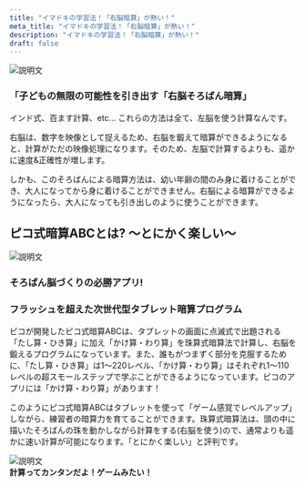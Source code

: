 ```yaml
---
title: "イマドキの学習法！「右脳暗算」が熱い！"
meta_title: "イマドキの学習法！「右脳暗算」が熱い！"
description: "イマドキの学習法！「右脳暗算」が熱い！"
draft: false
---
```



<div style={{textAlign: "center"}}>
<img src="../../../images/anzan-1.png" class="max-w-full h-auto" alt="説明文" />
</div>

### 「子どもの無限の可能性を引き出す「右脳そろばん暗算」

インド式、百ます計算、etc... これらの方法は全て、左脳を使う計算なんです。 

右脳は、数字を映像として捉えるため、右脳を鍛えて暗算ができるようになると、計算がただの映像処理になります。そのため、左脳で計算するよりも、遥かに速度&正確性が増します。

しかも、このそろばんによる暗算方法は、幼い年齢の間のみ身に着けることができ、大人になってから身に着けることができません。右脳による暗算ができるようになったら、大人になっても引き出しのように使うことができます。

## ピコ式暗算ABCとは? ～とにかく楽しい～
<div style={{textAlign: "center"}}>
<img src="../../../images/anzan-3.png" class="max-w-full h-auto" alt="説明文" />
</div>

### そろばん脳づくりの必勝アプリ!

### フラッシュを超えた次世代型タブレット暗算プログラム

ピコが開発したピコ式暗算ABCは、タブレットの画面に点滅式で出題される「たし算・ひき算」に加え「かけ算・わり算」を珠算式暗算法で計算し、右脳を鍛えるプログラムになっています。また、誰もがつまずく部分を克服するために、「たし算・ひき算」は1～220レベル、「かけ算・わり算」はそれぞれ1～110レベルの超スモールステップで学ぶことができるようになっています。ピコのアプリには「かけ算・わり算」があります！

このようにピコ式暗算ABCはタブレットを使って「ゲーム感覚でレベルアップ」しながら、練習者の暗算力を育てることができます。珠算式暗算法は、頭の中に描いたそろばんの珠を動かしながら計算をする(右脳を使う)ので、通常よりも遥かに速い計算が可能になります。「とにかく楽しい」と評判です。

<div style={{textAlign: "center"}}>
<img src="../../../images/anzan-2.png" class="max-w-full h-auto" alt="説明文" />
</div>


<div style={{textAlign: "center", marginTop: "20px", marginBottom: "20px"}}>
  <strong>計算ってカンタンだよ！ゲームみたい！</strong>
</div>
